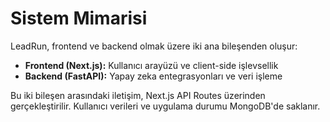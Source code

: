 # Sistem Mimarisi

LeadRun, frontend ve backend olmak üzere iki ana bileşenden oluşur:

- **Frontend (Next.js):** Kullanıcı arayüzü ve client-side işlevsellik
- **Backend (FastAPI):** Yapay zeka entegrasyonları ve veri işleme

Bu iki bileşen arasındaki iletişim, Next.js API Routes üzerinden gerçekleştirilir. Kullanıcı verileri ve uygulama durumu MongoDB'de saklanır.
